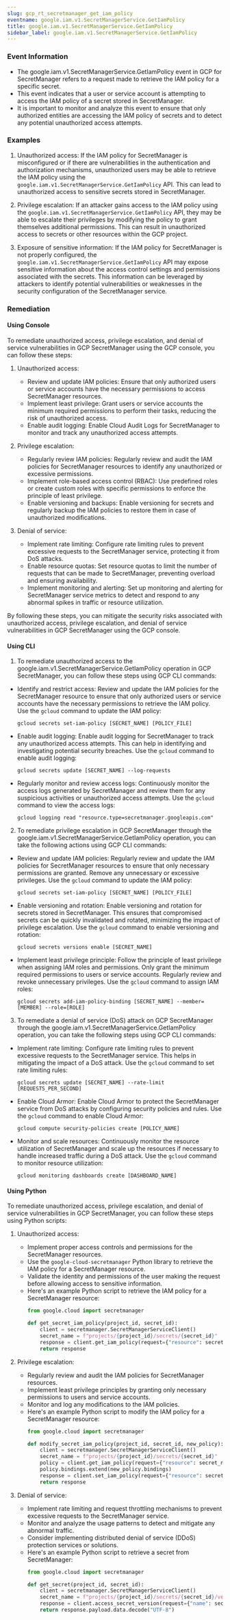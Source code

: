```yaml
--- 
slug: gcp_rt_secretmanager_get_iam_policy
eventname: google.iam.v1.SecretManagerService.GetIamPolicy
title: google.iam.v1.SecretManagerService.GetIamPolicy
sidebar_label: google.iam.v1.SecretManagerService.GetIamPolicy
---
```

                       
### Event Information

- The google.iam.v1.SecretManagerService.GetIamPolicy event in GCP for SecretManager refers to a request made to retrieve the IAM policy for a specific secret.
- This event indicates that a user or service account is attempting to access the IAM policy of a secret stored in SecretManager.
- It is important to monitor and analyze this event to ensure that only authorized entities are accessing the IAM policy of secrets and to detect any potential unauthorized access attempts.


### Examples

1. Unauthorized access: If the IAM policy for SecretManager is misconfigured or if there are vulnerabilities in the authentication and authorization mechanisms, unauthorized users may be able to retrieve the IAM policy using the `google.iam.v1.SecretManagerService.GetIamPolicy` API. This can lead to unauthorized access to sensitive secrets stored in SecretManager.

2. Privilege escalation: If an attacker gains access to the IAM policy using the `google.iam.v1.SecretManagerService.GetIamPolicy` API, they may be able to escalate their privileges by modifying the policy to grant themselves additional permissions. This can result in unauthorized access to secrets or other resources within the GCP project.

3. Exposure of sensitive information: If the IAM policy for SecretManager is not properly configured, the `google.iam.v1.SecretManagerService.GetIamPolicy` API may expose sensitive information about the access control settings and permissions associated with the secrets. This information can be leveraged by attackers to identify potential vulnerabilities or weaknesses in the security configuration of the SecretManager service.

### Remediation

#### Using Console

To remediate unauthorized access, privilege escalation, and denial of service vulnerabilities in GCP SecretManager using the GCP console, you can follow these steps:

1. Unauthorized access:
   - Review and update IAM policies: Ensure that only authorized users or service accounts have the necessary permissions to access SecretManager resources.
   - Implement least privilege: Grant users or service accounts the minimum required permissions to perform their tasks, reducing the risk of unauthorized access.
   - Enable audit logging: Enable Cloud Audit Logs for SecretManager to monitor and track any unauthorized access attempts.

2. Privilege escalation:
   - Regularly review IAM policies: Regularly review and audit the IAM policies for SecretManager resources to identify any unauthorized or excessive permissions.
   - Implement role-based access control (RBAC): Use predefined roles or create custom roles with specific permissions to enforce the principle of least privilege.
   - Enable versioning and backups: Enable versioning for secrets and regularly backup the IAM policies to restore them in case of unauthorized modifications.

3. Denial of service:
   - Implement rate limiting: Configure rate limiting rules to prevent excessive requests to the SecretManager service, protecting it from DoS attacks.
   - Enable resource quotas: Set resource quotas to limit the number of requests that can be made to SecretManager, preventing overload and ensuring availability.
   - Implement monitoring and alerting: Set up monitoring and alerting for SecretManager service metrics to detect and respond to any abnormal spikes in traffic or resource utilization.

By following these steps, you can mitigate the security risks associated with unauthorized access, privilege escalation, and denial of service vulnerabilities in GCP SecretManager using the GCP console.

#### Using CLI

1. To remediate unauthorized access to the google.iam.v1.SecretManagerService.GetIamPolicy operation in GCP SecretManager, you can follow these steps using GCP CLI commands:

- Identify and restrict access: Review and update the IAM policies for the SecretManager resource to ensure that only authorized users or service accounts have the necessary permissions to retrieve the IAM policy. Use the `gcloud` command to update the IAM policy:

  ```
  gcloud secrets set-iam-policy [SECRET_NAME] [POLICY_FILE]
  ```

- Enable audit logging: Enable audit logging for SecretManager to track any unauthorized access attempts. This can help in identifying and investigating potential security breaches. Use the `gcloud` command to enable audit logging:

  ```
  gcloud secrets update [SECRET_NAME] --log-requests
  ```

- Regularly monitor and review access logs: Continuously monitor the access logs generated by SecretManager and review them for any suspicious activities or unauthorized access attempts. Use the `gcloud` command to view the access logs:

  ```
  gcloud logging read "resource.type=secretmanager.googleapis.com"
  ```

2. To remediate privilege escalation in GCP SecretManager through the google.iam.v1.SecretManagerService.GetIamPolicy operation, you can take the following actions using GCP CLI commands:

- Review and update IAM policies: Regularly review and update the IAM policies for SecretManager resources to ensure that only necessary permissions are granted. Remove any unnecessary or excessive privileges. Use the `gcloud` command to update the IAM policy:

  ```
  gcloud secrets set-iam-policy [SECRET_NAME] [POLICY_FILE]
  ```

- Enable versioning and rotation: Enable versioning and rotation for secrets stored in SecretManager. This ensures that compromised secrets can be quickly invalidated and rotated, minimizing the impact of privilege escalation. Use the `gcloud` command to enable versioning and rotation:

  ```
  gcloud secrets versions enable [SECRET_NAME]
  ```

- Implement least privilege principle: Follow the principle of least privilege when assigning IAM roles and permissions. Only grant the minimum required permissions to users or service accounts. Regularly review and revoke unnecessary privileges. Use the `gcloud` command to assign IAM roles:

  ```
  gcloud secrets add-iam-policy-binding [SECRET_NAME] --member=[MEMBER] --role=[ROLE]
  ```

3. To remediate a denial of service (DoS) attack on GCP SecretManager through the google.iam.v1.SecretManagerService.GetIamPolicy operation, you can take the following steps using GCP CLI commands:

- Implement rate limiting: Configure rate limiting rules to prevent excessive requests to the SecretManager service. This helps in mitigating the impact of a DoS attack. Use the `gcloud` command to set rate limiting rules:

  ```
  gcloud secrets update [SECRET_NAME] --rate-limit [REQUESTS_PER_SECOND]
  ```

- Enable Cloud Armor: Enable Cloud Armor to protect the SecretManager service from DoS attacks by configuring security policies and rules. Use the `gcloud` command to enable Cloud Armor:

  ```
  gcloud compute security-policies create [POLICY_NAME]
  ```

- Monitor and scale resources: Continuously monitor the resource utilization of SecretManager and scale up the resources if necessary to handle increased traffic during a DoS attack. Use the `gcloud` command to monitor resource utilization:

  ```
  gcloud monitoring dashboards create [DASHBOARD_NAME]
  ```

#### Using Python

To remediate unauthorized access, privilege escalation, and denial of service vulnerabilities in GCP SecretManager, you can follow these steps using Python scripts:

1. Unauthorized access:
   - Implement proper access controls and permissions for the SecretManager resources.
   - Use the `google-cloud-secretmanager` Python library to retrieve the IAM policy for a SecretManager resource.
   - Validate the identity and permissions of the user making the request before allowing access to sensitive information.
   - Here's an example Python script to retrieve the IAM policy for a SecretManager resource:
     ```python
     from google.cloud import secretmanager

     def get_secret_iam_policy(project_id, secret_id):
         client = secretmanager.SecretManagerServiceClient()
         secret_name = f"projects/{project_id}/secrets/{secret_id}"
         response = client.get_iam_policy(request={"resource": secret_name})
         return response
     ```

2. Privilege escalation:
   - Regularly review and audit the IAM policies for SecretManager resources.
   - Implement least privilege principles by granting only necessary permissions to users and service accounts.
   - Monitor and log any modifications to the IAM policies.
   - Here's an example Python script to modify the IAM policy for a SecretManager resource:
     ```python
     from google.cloud import secretmanager

     def modify_secret_iam_policy(project_id, secret_id, new_policy):
         client = secretmanager.SecretManagerServiceClient()
         secret_name = f"projects/{project_id}/secrets/{secret_id}"
         policy = client.get_iam_policy(request={"resource": secret_name})
         policy.bindings.extend(new_policy.bindings)
         response = client.set_iam_policy(request={"resource": secret_name, "policy": policy})
         return response
     ```

3. Denial of service:
   - Implement rate limiting and request throttling mechanisms to prevent excessive requests to the SecretManager service.
   - Monitor and analyze the usage patterns to detect and mitigate any abnormal traffic.
   - Consider implementing distributed denial of service (DDoS) protection services or solutions.
   - Here's an example Python script to retrieve a secret from SecretManager:
     ```python
     from google.cloud import secretmanager

     def get_secret(project_id, secret_id):
         client = secretmanager.SecretManagerServiceClient()
         secret_name = f"projects/{project_id}/secrets/{secret_id}/versions/latest"
         response = client.access_secret_version(request={"name": secret_name})
         return response.payload.data.decode("UTF-8")
     ```


 